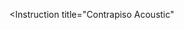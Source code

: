 <Instruction
  title="Contrapiso Acoustic"
>
  <Step
    text="Empezando por un lateral de la habitación, coloque a lo largo de la misma el primer rollo de Contrapiso Flotante ACOUSTIC® con el film impreso hacia arriba. No es necesario clavar o pegar la membrana a la losa."
    image="/images/instructions/contrapiso-acoustic/step-1.jpg"
  />
  <Step
    text="En todos los laterales de la habitación, la membrana debe “subir” por la pared una altura apenas mayor a la del espesor del contrapiso mas la carpeta y piso previsto."
    image="/images/instructions/contrapiso-acoustic/step-2.jpg"
  />
  <Step
    text="En cada esquina de la habitación debe asegurarse que el material copie la forma de la misma y quede conformado un ángulo de 90°."
    image="/images/instructions/contrapiso-acoustic/step-3.jpg"
  />
  <Step
    text="Instale el resto de los rollos, teniendo cuidado de superponer los bordes 5 cm para garantizar la continuidad de la capa aislante. Dichos bordes presentan un rebaje para poder termosoldar la unión con pistola de calor."
    image="/images/instructions/contrapiso-acoustic/step-4.jpg"
  />
  <Step
    text="Una vez que se ha enrasado el contrapiso y la carpeta, puede procederse a cortar el excedente de membrana con una trincheta."
    image="/images/instructions/contrapiso-acoustic/step-5.jpg"
  />
  <Step
    text="Es muy importante que el perímetro de la habitación también sea cubierto por la membrana con el fin de evitar los puentes acústicos, así también deben aislarse los pases de desagües o tuberías."
    image="/images/instructions/contrapiso-acoustic/step-6.jpg"
  />
</Instruction>